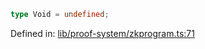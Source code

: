 ```ts
type Void = undefined;
```

Defined in: [lib/proof-system/zkprogram.ts:71](https://github.com/o1-labs/o1js/blob/46b9772d07785397c4bd76a102bc9f6730d321bb/src/lib/proof-system/zkprogram.ts#L71)
